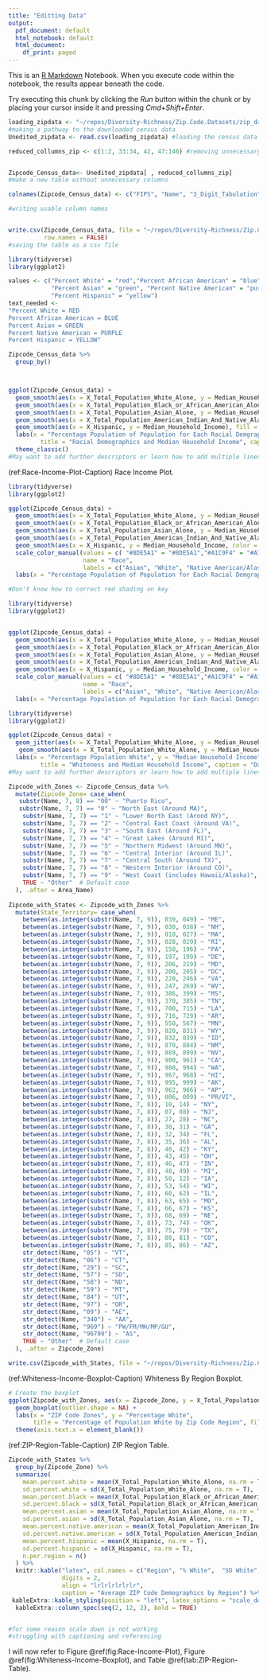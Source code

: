 ```yaml
---
title: "Editting Data"
output:
  pdf_document: default
  html_notebook: default
  html_document:
    df_print: paged
---
```


This is an [R Markdown](http://rmarkdown.rstudio.com) Notebook. When you execute code within the notebook, the results appear beneath the code.

Try executing this chunk by clicking the *Run* button within the chunk or by placing your cursor inside it and pressing *Cmd+Shift+Enter*.

```r

loading_zipdata <- "~/repos/Diversity-Richness/Zip.Code.Datasets/zip_data_unedited_nolabels.csv" 
#making a pathway to the downloaded census data
Unedited_zipdata <- read.csv(loading_zipdata) #loading the census data

```

```r
reduced_collumns_zip <- c(1:2, 33:34, 42, 47:146) #removing unnecessary columns


Zipcode_Census_data<- Unedited_zipdata[ , reduced_collumns_zip] 
#make a new table without unnecessary columns

colnames(Zipcode_Census_data) <- c("FIPS", "Name", "3_Digit_Tabulation", "5_Digit_Tabulation" , "Area_Name","Total_Population", "Population_Density", "Area", "Total_Population1", "Total_Population_Male", "Total_Population_Female", "X_Total_Population_Male", "X_Total_Population_Female", "Total_Population2", "Total_Population_Under_5_Years", "Total_Population_5_to_9_Years", "Total_Population_10_to_14_Years", "Total_Population_15_to_17_Years", "Total_Population_18_to_24_Years", "Total_Population_25_to_34_Years", "Total_Population_35_to_44_Years", "Total_Population_45_to_54_Years", "Total_Population_55_to_64_Years", "Total_Population_65_to_74_Years", "Total_Population_75_to_84_Years", "Total_Population_85_Years_And_Over","X_Total_Population_Under_5_Years", "X_Total_Population_5_to_9_Years", "X_Total_Population_10_to_14_Years", "X_Total_Population_15_to_17_Years", "X_Total_Population_18_to_24_Years", "X_Total_Population_25_to_34_Years", "X_Total_Population_35_to_44_Years", "X_Total_Population_45_to_54_Years", "X_Total_Population_55_to_64_Years", "X_Total_Population_65_to_74_Years", "X_Total_Population_75_to_84_Years", "X_Total_Population_85_Years_And_Over", "Total_Population3", "Total_Population_White_Alone", "Total_Population_Black_or African_American_Alone", "Total_Population_American_Indian_And_Native_Alaskan_Alone", "Total_Population_Asian_Alone", "Total_Population_Native_Hawaiian_And_Other_Pacific_Islander_Alone", "Total_Population_Some_Other_Race_Alone","Total_Population_Two_Or_More_Races","X_Total_Population_White_Alone", "X_Total_Population_Black_or_African_American_Alone", "X_Total_Population_American_Indian_And_Native_Alaskan_Alone", "X_Total_Population_Asian_Alone", "X_Total_Population_Native_Hawaiian_And_Other_Pacific_Islander_Alone", "X_Total_Population_Some_Other_Race_Alone","X_Total_Population_Two_Or_More_Races","Households","Households_Family_Households","Households_Married_Couple_Family","Households_Other_Family","Households_Male_Householder_No_Wife_Present","Households_Female_Householder_No_Husband_Present","Households_Nonfamily_Households","Nonfamily_Households_Male_Householder","Nonfamily_Households_Female_Householder","X_Households_Family_Households","X_Households_Married_Couple_Family","X_Households_Other_Family","X_Households_Male_Householder_No_Wife_Present","X_Households_Female_Householder_No_Husband_Present","X_Households_Nonfamily_Households","X_Nonfamily_Households_Male_Householder","X_Nonfamily_Households_Female_Householder","Median_Household_Income","Housing_Units","Occupied_Housing_Units","Owner_Occupied","Renter_Occupied","X_Owner_Occupied","X_Renter_Occupied","Population_With_Poverty_Status","Poverty_Status_Under_1.00","Poverty_Status_1.00_to_1.99","Poverty_Status_Under_2.00","Poverty_Status_2.00_and_Over","X_Poverty_Status_Under_1.00","X_Poverty_Status_1.00_to_1.99","X_Poverty_Status_Under_2.00","X_Poverty_Status_2.00_and_Over", "Total_Population_Last", "Total_Not_Hispanic", "Total_Not_Hispanic_White_Alone", "Total_Not_Hispanic_Black_Alone", "Total_Not_Hispanic_American_Indian_Native_Alaskan_Alone","Total_Not_Hispanic_Asian_Alone","Total_Not_Hispanic_Native_Hawaiian_Pacific_Islander","Total_Not_Hispanic_Other_Race","Total_Not_Hispanic_Two_or_More_Races", "Total_Hispanic","X_Not_Hispanic", "X_Not_Hispanic_White_Alone", "X_Not_Hispanic_Black_Alone", "X_Not_Hispanic_American_Indian_Native_Alaskan_Alone","X_Not_Hispanic_Asian_Alone","X_Not_Hispanic_Native_Hawaiian_Pacific_Islander","X_Not_Hispanic_Other_Race","X_Not_Hispanic_Two_or_More_Races", "X_Hispanic")

#writing usable column names



```

```r
write.csv(Zipcode_Census_data, file = "~/repos/Diversity-Richness/Zip.Code.Datasets/Zipcode_Census_data.csv", 
          row.names = FALSE)
#saving the table as a csv file
```

```r
library(tidyverse)
library(ggplot2)

values <- c("Percent White" = "red","Percent African American" = "blue", 
            "Percent Asian" = "green", "Percent Native American" = "purple", 
            "Percent Hispanic" = "yellow")
text_needed <-
"Percent White = RED 
Percent African American = BLUE 
Percent Asian = GREEN 
Percent Native American = PURPLE 
Percent Hispanic = YELLOW"

Zipcode_Census_data %>%
  group_by()



ggplot(Zipcode_Census_data) +
  geom_smooth(aes(x = X_Total_Population_White_Alone, y = Median_Household_Income), fill ="white", color = "red", show.legend = T) +
  geom_smooth(aes(x = X_Total_Population_Black_or_African_American_Alone, y = Median_Household_Income), fill = "white", color = "blue", show.legend = T) +
  geom_smooth(aes(x = X_Total_Population_Asian_Alone, y = Median_Household_Income), fill = "white", color = "green", show.legend = T) +
  geom_smooth(aes(x = X_Total_Population_American_Indian_And_Native_Alaskan_Alone, y = Median_Household_Income), fill = "white", color = "purple", show.legend = T) +
  geom_smooth(aes(x = X_Hispanic, y = Median_Household_Income), fill = "white", color = "yellow", show.legend = T) +
  labs(x = "Percentage Population of Population for Each Racial Demgraphic", y = "Median Household Income",
         title = "Racial Demographics and Median Household Income", caption = text_needed) +
  theme_classic()
#May want to add further descriptors or learn how to add multiple lines


```

(ref:Race-Income-Plot-Caption) Race Income Plot.


```r
library(tidyverse)
library(ggplot2)

ggplot(Zipcode_Census_data) +
  geom_smooth(aes(x = X_Total_Population_White_Alone, y = Median_Household_Income, color = "#A1C9F4"), fill ="#A1C9F4", alpha = 0.2, show.legend = T)  +
  geom_smooth(aes(x = X_Total_Population_Black_or_African_American_Alone, y = Median_Household_Income, color = "#FFB482"), fill = "#FFB482", alpha = 0.2, show.legend = T) + #Fixed shading
  geom_smooth(aes(x = X_Total_Population_Asian_Alone, y = Median_Household_Income, color = "#8DE5A1"), fill = "#8DE5A1", alpha = 0.2, show.legend = T) +
  geom_smooth(aes(x = X_Total_Population_American_Indian_And_Native_Alaskan_Alone, y = Median_Household_Income, color = "#D0BBFF"), fill = "#D0BBFF", alpha = 0.2, show.legend = T) +
  geom_smooth(aes(x = X_Hispanic, y = Median_Household_Income, color = "#FF9F9B"), fill = "#FF9F9B", alpha = 0.2, show.legend = T) +
  scale_color_manual(values = c( "#8DE5A1" = "#8DE5A1","#A1C9F4" = "#A1C9F4","#D0BBFF" = "#D0BBFF", "#FF9F9B" = "#FF9F9B", "#FFB482" = "#FFB482"), #Fixed order
                     name = "Race",
                     labels = c("Asian", "White", "Native American/Alaskan", "Hispanic", "Black")) +
  labs(x = "Percentage Population of Population for Each Racial Demgraphic", y = "Median Household Income", title = "Racial Demographics and Median Household Income")

#Don't know how to correct red shading on key

```

```r

library(tidyverse)
library(ggplot2)


ggplot(Zipcode_Census_data) +
  geom_smooth(aes(x = X_Total_Population_White_Alone, y = Median_Household_Income, color = "#A1C9F4"), fill ="#A1C9F4", alpha = 0.2, show.legend = T, method = "lm", se =T)  +
  geom_smooth(aes(x = X_Total_Population_Black_or_African_American_Alone, y = Median_Household_Income, color = "#FFB482"), fill = "#FFB482", alpha = 0.2, show.legend = T, method = "lm", se =T) +
  geom_smooth(aes(x = X_Total_Population_Asian_Alone, y = Median_Household_Income, color = "#8DE5A1"), fill = "#8DE5A1", alpha = 0.2, show.legend = T, method = "lm", se = T) +
  geom_smooth(aes(x = X_Total_Population_American_Indian_And_Native_Alaskan_Alone, y = Median_Household_Income, color = "#D0BBFF"), fill = "#D0BBFF", alpha = 0.2, show.legend = T, method = "lm", se = T) +
  geom_smooth(aes(x = X_Hispanic, y = Median_Household_Income, color = "#FF9F9B"), fill = "#FF9F9B", alpha = 0.2, show.legend = T, method = "lm", se =T) +
  scale_color_manual(values = c( "#8DE5A1" = "#8DE5A1","#A1C9F4" = "#A1C9F4","#D0BBFF" = "#D0BBFF", "#FF9F9B" = "#FF9F9B", "#FFB482" = "#FFB482"),
                     name = "Race",
                     labels = c("Asian", "White", "Native American/Alaskan", "Hispanic", "Black")) +
  labs(x = "Percentage Population of Population for Each Racial Demographic", y = "Median Household Income", title = "Racial Demographics and Median Household Income")

```

```r
library(tidyverse)
library(ggplot2)

ggplot(Zipcode_Census_data) +
  geom_jitter(aes(x = X_Total_Population_White_Alone, y = Median_Household_Income), fill ="black", color = "#ffd4c4") + #made a jitter plot first so it not cover
   geom_smooth(aes(x = X_Total_Population_White_Alone, y = Median_Household_Income), fill ="#ffb5e2", color = "#ce70e8" ) + #then added smooth plot to track trend
  labs(x = "Percentage Population White", y = "Median Household Income",
         title = "Whiteness and Median Household Income", caption = "Data: Zipcode_Census_data")
#May want to add further descriptors or learn how to add multiple lines

```

```r
Zipcode_with_Zones <- Zipcode_Census_data %>%
  mutate(Zipcode_Zone= case_when(
   substr(Name, 7, 8) == "00" ~ "Puerto Rico",
   substr(Name, 7, 7) == "0" ~ "North East (Around MA)",
    substr(Name, 7, 7) == "1" ~ "Lower North East (Arond NY)",
    substr(Name, 7, 7) == "2" ~ "Central East Coast (Around VA)",
    substr(Name, 7, 7) == "3" ~ "South East (Around FL)",
    substr(Name, 7, 7) == "4" ~ "Great Lakes (Around MI)",
    substr(Name, 7, 7) == "5" ~ "Northern Midwest (Around MN)",
    substr(Name, 7, 7) == "6" ~ "Central Interior (Around IL)",
    substr(Name, 7, 7) == "7" ~ "Central South (Around TX)",
    substr(Name, 7, 7) == "8" ~ "Western Interior (Around CO)",
    substr(Name, 7, 7) == "9" ~ "West Coast (includes Hawaii/Alaska)",
    TRUE ~ "Other"  # Default case
  ), .after = Area_Name)
  
Zipcode_with_States <- Zipcode_with_Zones %>%
  mutate(State_Territory= case_when(
    between(as.integer(substr(Name, 7, 9)), 039, 049) ~ "ME",
    between(as.integer(substr(Name, 7, 9)), 030, 038) ~ "NH",
    between(as.integer(substr(Name, 7, 9)), 010, 027) ~ "MA",
    between(as.integer(substr(Name, 7, 9)), 028, 029) ~ "RI",
    between(as.integer(substr(Name, 7, 9)), 150, 196) ~ "PA",
    between(as.integer(substr(Name, 7, 9)), 197, 199) ~ "DE",
    between(as.integer(substr(Name, 7, 9)), 206, 219) ~ "MD",
    between(as.integer(substr(Name, 7, 9)), 200, 205) ~ "DC",
    between(as.integer(substr(Name, 7, 9)), 220, 246) ~ "VA",
    between(as.integer(substr(Name, 7, 9)), 247, 269) ~ "WV",
    between(as.integer(substr(Name, 7, 9)), 386, 399) ~ "MS",
    between(as.integer(substr(Name, 7, 9)), 370, 385) ~ "TN",
    between(as.integer(substr(Name, 7, 9)), 700, 715) ~ "LA",
    between(as.integer(substr(Name, 7, 9)), 716, 729) ~ "AR",
    between(as.integer(substr(Name, 7, 9)), 550, 567) ~ "MN",
    between(as.integer(substr(Name, 7, 9)), 820, 831) ~ "WY",
    between(as.integer(substr(Name, 7, 9)), 832, 839) ~ "ID",
    between(as.integer(substr(Name, 7, 9)), 870, 884) ~ "NM",
    between(as.integer(substr(Name, 7, 9)), 889, 899) ~ "NV",
    between(as.integer(substr(Name, 7, 9)), 900, 961) ~ "CA",
    between(as.integer(substr(Name, 7, 9)), 980, 994) ~ "WA",
    between(as.integer(substr(Name, 7, 9)), 967, 968) ~ "HI",
    between(as.integer(substr(Name, 7, 9)), 995, 999) ~ "AK",
    between(as.integer(substr(Name, 7, 9)), 962, 966) ~ "AP",
    between(as.integer(substr(Name, 7, 9)), 006, 009) ~ "PR/VI",
    between(as.integer(substr(Name, 7, 8)), 10, 14) ~ "NY",
    between(as.integer(substr(Name, 7, 8)), 07, 08) ~ "NJ",
    between(as.integer(substr(Name, 7, 8)), 27, 28) ~ "NC",
    between(as.integer(substr(Name, 7, 8)), 30, 31) ~ "GA",
    between(as.integer(substr(Name, 7, 8)), 32, 34) ~ "FL",
    between(as.integer(substr(Name, 7, 8)), 35, 36) ~ "AL",
    between(as.integer(substr(Name, 7, 8)), 40, 42) ~ "KY",
    between(as.integer(substr(Name, 7, 8)), 43, 45) ~ "OH",
    between(as.integer(substr(Name, 7, 8)), 46, 47) ~ "IN",
    between(as.integer(substr(Name, 7, 8)), 48, 49) ~ "MI",
    between(as.integer(substr(Name, 7, 8)), 50, 12) ~ "IA",
    between(as.integer(substr(Name, 7, 8)), 53, 54) ~ "WI",
    between(as.integer(substr(Name, 7, 8)), 60, 62) ~ "IL",
    between(as.integer(substr(Name, 7, 8)), 63, 65) ~ "MO",
    between(as.integer(substr(Name, 7, 8)), 66, 67) ~ "KS",
    between(as.integer(substr(Name, 7, 8)), 68, 69) ~ "NE",
    between(as.integer(substr(Name, 7, 8)), 73, 74) ~ "OK",
    between(as.integer(substr(Name, 7, 8)), 75, 79) ~ "TX",
    between(as.integer(substr(Name, 7, 8)), 80, 81) ~ "CO",
    between(as.integer(substr(Name, 7, 8)), 85, 86) ~ "AZ",
    str_detect(Name, "05") ~ "VT",
    str_detect(Name, "06") ~ "CT",
    str_detect(Name, "29") ~ "SC",
    str_detect(Name, "57") ~ "SD",
    str_detect(Name, "58") ~ "ND",
    str_detect(Name, "59") ~ "MT",
    str_detect(Name, "84") ~ "UT",
    str_detect(Name, "97") ~ "OR",
    str_detect(Name, "09") ~ "AE",
    str_detect(Name, "340") ~ "AA",
    str_detect(Name, "969") ~ "PW/FM/MH/MP/GU",
    str_detect(Name, "96799") ~ "AS",
    TRUE ~ "Other"  # Default case
  ), .after = Zipcode_Zone) 

write.csv(Zipcode_with_States, file = "~/repos/Diversity-Richness/Zip.Code.Datasets/Zipcode_data_with_Areas_States.csv", row.names = FALSE)

```


(ref:Whiteness-Income-Boxplot-Caption) Whiteness By Region Boxplot.

```r

# Create the boxplot
ggplot(Zipcode_with_Zones, aes(x = Zipcode_Zone, y = X_Total_Population_White_Alone, fill = Zipcode_Zone)) +
  geom_boxplot(outlier.shape = NA) +
  labs(x = "ZIP Code Zones", y = "Percentage White",
       title = "Percentage of Population White by Zip Code Region", fill = "Zone Names") +
  theme(axis.text.x = element_blank())


```



(ref:ZIP-Region-Table-Caption) ZIP Region Table.
```r



Zipcode_with_States %>%
  group_by(Zipcode_Zone) %>%
  summarize(
    mean.percent.white = mean(X_Total_Population_White_Alone, na.rm = T),
    sd.percent.white = sd(X_Total_Population_White_Alone, na.rm = T),
    mean.percent.black = mean(X_Total_Population_Black_or_African_American_Alone, na.rm = T),
    sd.percent.black = sd(X_Total_Population_Black_or_African_American_Alone, na.rm = T),
    mean.percent.asian = mean(X_Total_Population_Asian_Alone, na.rm = T),
    sd.percent.asian = sd(X_Total_Population_Asian_Alone, na.rm = T),
    mean.percent.native.american = mean(X_Total_Population_American_Indian_And_Native_Alaskan_Alone, na.rm = T),
    sd.percent.native.american = sd(X_Total_Population_American_Indian_And_Native_Alaskan_Alone, na.rm = T),
    mean.percent.hispanic = mean(X_Hispanic, na.rm = T),
    sd.percent.hispanic = sd(X_Hispanic, na.rm = T),
    n.per.region = n()
  ) %>%
  knitr::kable("latex", col.names = c("Region", "% White",	"SD White",	"% Black",	"SD Black",	"% Asian", "SD Asian", "% Native Americn", "SD Native American", "% Hispanic", "SD Hispanic", "ZIP Codes Per Region"), 
               digits = 2, 
               align = "lrlrlrlrlrlr",
               caption = "Average ZIP Code Demographics by Region") %>%
 kableExtra::kable_styling(position = "left", latex_options = "scale_down") %>%
  kableExtra::column_spec(seq(2, 12, 2), bold = TRUE)


#for some reason scale down is not working
#struggling with captioning and referencing
```

I will now refer to Figure\ \@ref(fig:Race-Income-Plot), Figure \@ref(fig:Whiteness-Income-Boxplot), and Table\ \@ref(tab:ZIP-Region-Table).



